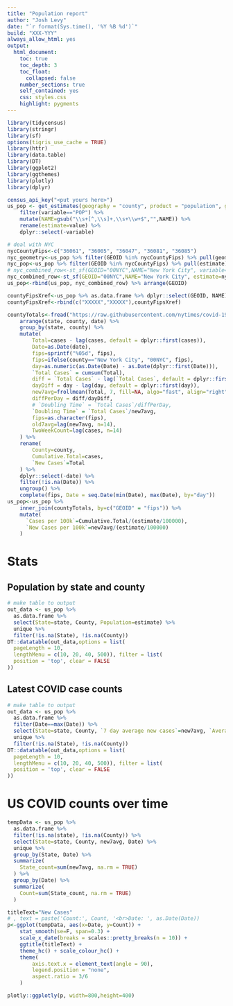 ```yaml
---
title: "Population report"
author: "Josh Levy"
date: "`r format(Sys.time(), '%Y %B %d')`"
build: "XXX-YYY"
always_allow_html: yes
output:
  html_document:
    toc: true
    toc_depth: 3
    toc_float:
      collapsed: false
    number_sections: true
    self_contained: yes
    css: styles.css
    highlight: pygments
---
```

<!-- I just googled "add logo to rmd" to get the code below -->
<script>
   $(document).ready(function() {
     $head = $('#header');
     $head.prepend('<img src=\"logo3.png\" style=\"float: right;width: 200px;\"/>')
   });
</script>

```r
library(tidycensus)
library(stringr)
library(sf)
options(tigris_use_cache = TRUE)
library(httr)
library(data.table)
library(DT)
library(ggplot2)
library(ggthemes)
library(plotly)
library(dplyr)

census_api_key("<put yours here>")
us_pop <- get_estimates(geography = "county", product = "population", geometry = TRUE, shift_geo=TRUE)  %>% 
    filter(variable=="POP") %>%
    mutate(NAME=gsub("\\s+[^,\\s]+,\\s+\\w+$","",NAME)) %>%
    rename(estimate=value) %>%
    dplyr::select(-variable)

# deal with NYC
nycCountyFips<-c("36061", "36005", "36047", "36081", "36085")
nyc_geometry<-us_pop %>% filter(GEOID %in% nycCountyFips) %>% pull(geometry) %>% st_combine
nyc_pop<-us_pop %>% filter(GEOID %in% nycCountyFips) %>% pull(estimate) %>% sum
# nyc_combined_row<-st_sf(GEOID="00NYC",NAME="New York City", variable="B01003_001", estimate=nyc_pop, moe=NA, geometry=nyc_geometry)
nyc_combined_row<-st_sf(GEOID="00NYC",NAME="New York City", estimate=nyc_pop, geometry=nyc_geometry)
us_pop<-rbind(us_pop, nyc_combined_row) %>% arrange(GEOID)

countyFipsXref<-us_pop %>% as.data.frame %>% dplyr::select(GEOID, NAME)
countyFipsXref<-rbind(c("XXXXX","XXXXX"),countyFipsXref)

countyTotals<-fread("https://raw.githubusercontent.com/nytimes/covid-19-data/master/us-counties.csv") %>%
    arrange(state, county, date) %>%
    group_by(state, county) %>%
    mutate(
        Total=cases - lag(cases, default = dplyr::first(cases)),
        Date=as.Date(date),
        fips=sprintf("%05d", fips),
        fips=ifelse(county=="New York City", "00NYC", fips),
        day=as.numeric(as.Date(Date) - as.Date(dplyr::first(Date))),
        `Total Cases` = cumsum(Total),
        diff = `Total Cases` - lag(`Total Cases`, default = dplyr::first(`Total Cases`)),
        dayDiff = day - lag(day, default = dplyr::first(day)),
        new7avg=frollmean(Total, 7, fill=NA, algo="fast", align="right"),
        diffPerDay = diff/dayDiff,
        # `Doubling Time` = `Total Cases`/diffPerDay,
        `Doubling Time` = `Total Cases`/new7avg,
        fips=as.character(fips),
        old7avg=lag(new7avg, n=14),
        TwoWeekCount=lag(cases, n=14)
    ) %>%
    rename(
        County=county,
        Cumulative.Total=cases,
        `New Cases`=Total
    ) %>%
    dplyr::select(-date) %>%
    filter(!is.na(Date)) %>%
    ungroup() %>%
    complete(fips, Date = seq.Date(min(Date), max(Date), by="day"))
us_pop<-us_pop %>%
    inner_join(countyTotals, by=c("GEOID" = "fips")) %>%
    mutate(
      `Cases per 100k`=Cumulative.Total/(estimate/100000),
      `New Cases per 100k`=new7avg/(estimate/100000)
    )

```

# Stats

## Population by state and county

```r
# make table to output
out_data <- us_pop %>%
  as.data.frame %>%
  select(State=state, County, Population=estimate) %>% 
  unique %>%
  filter(!is.na(State), !is.na(County))
DT::datatable(out_data,options = list(
  pageLength = 10,
  lengthMenu = c(10, 20, 40, 500)), filter = list(
  position = 'top', clear = FALSE
))
```

## Latest COVID case counts
```r
# make table to output
out_data <- us_pop %>%
  as.data.frame %>%
  filter(Date==max(Date)) %>%
  select(State=state, County, `7 day average new cases`=new7avg, `Average New Cases per 100k`=`New Cases per 100k`, Date) %>% 
  unique %>%
  filter(!is.na(State), !is.na(County))
DT::datatable(out_data,options = list(
  pageLength = 10,
  lengthMenu = c(10, 20, 40, 500)), filter = list(
  position = 'top', clear = FALSE
))
```

# US COVID counts over time {.ggplotly}

```r
tempData <- us_pop %>%
  as.data.frame %>%
  filter(!is.na(state), !is.na(County)) %>%
  select(State=state, County, new7avg, Date) %>% 
  unique %>%
  group_by(State, Date) %>%
  summarize(
    State_count=sum(new7avg, na.rm = TRUE)
  ) %>%
  group_by(Date) %>%
  summarize(
    Count=sum(State_count, na.rm = TRUE)
  )

titleText="New Cases"
# , text = paste('Count:', Count, '<br>Date: ', as.Date(Date))
p<-ggplot(tempData, aes(x=Date, y=Count)) + 
    stat_smooth(se=F, span=0.3) +
    scale_x_date(breaks = scales::pretty_breaks(n = 10)) +
    ggtitle(titleText) +
    theme_hc() + scale_colour_hc() + 
    theme(
        axis.text.x = element_text(angle = 90),
        legend.position = "none",
        aspect.ratio = 3/6
    )

plotly::ggplotly(p, width=800,height=400)

```
